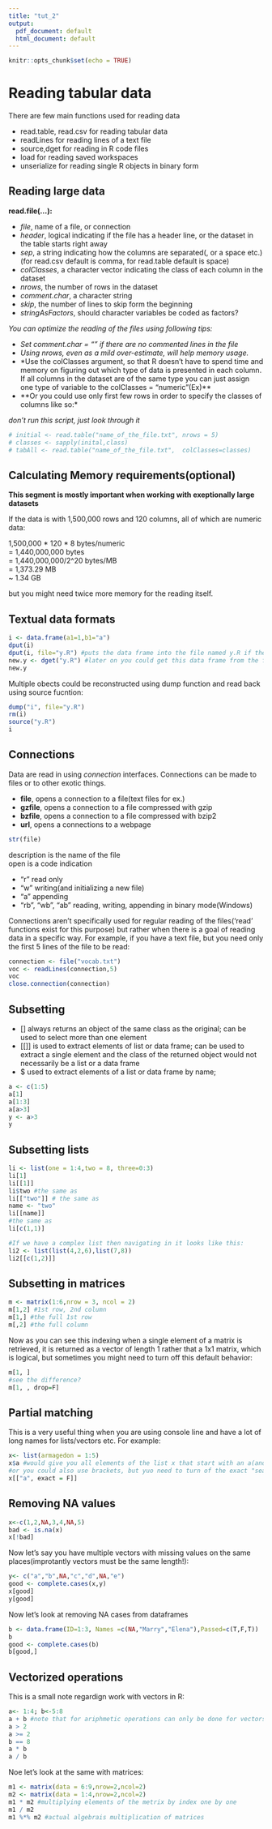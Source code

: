 ```yaml
---
title: "tut_2"
output:
  pdf_document: default
  html_document: default
---
```


```r
knitr::opts_chunk$set(echo = TRUE)
```

# Reading tabular data

There are few main functions used for reading data

- read.table, read.csv for reading tabular data
- readLines for reading lines of a text file
- source,dget for reading in R code files
- load for reading saved workspaces
- unserialize for reading single R objects in binary form

## Reading large data

**read.file(...):**

- *file*, name of a file, or connection
- *header*, logical indicating if the file has a header line, or the dataset in the table starts right away
- *sep*, a string indicating how the columns are separated(, or a space etc.)(for read.csv default is comma, for read.table default is space)
- *colClasses*, a character vector indicating the class of each column in the dataset
- *nrows*, the number of rows in the dataset
- *comment.char*, a character string
- *skip*, the number of lines to skip form the beginning
- *stringAsFactors*, should character variables be coded as factors?

*You can optimize the reading of the files using following tips:*

- *Set comment.char = "" if there are no commented lines in the file*
- *Using nrows, even as a mild over-estimate, will help memory usage.*
- *Use the colClasses argument, so that R doesn't have to spend time and memory on figuring out which type of data is presented in each column. If all columns in the dataset are of the same type you can just assign one type of variable to the colClasses = "numeric"(Ex)**
- **Or you could use only first few rows in order to specify the classes of columns like so:*

*don't run this script, just look through it*

```r
# initial <- read.table("name_of_the_file.txt", nrows = 5)
# classes <- sapply(inital,class)
# tabAll <- read.table("name_of_the_file.txt",  colClasses=classes)
```

## Calculating Memory requirements(optional)

**This segment is mostly important when working with exeptionally large datasets**

If the data is with 1,500,000 rows and 120 columns, all of which are numeric data:

1,500,000 * 120 * 8 bytes/numeric  
= 1,440,000,000 bytes  
= 1,440,000,000/2^20 bytes/MB  
= 1,373.29 MB  
~ 1.34 GB  

but you might need twice more memory for the reading itself.

## Textual data formats

```r
i <- data.frame(a1=1,b1="a")
dput(i)
dput(i, file="y.R") #puts the data frame into the file named y.R if there is no such file creates it
new.y <- dget("y.R") #later on you could get this data frame from the file back using this command
new.y
```

Multiple obects could be reconstructed using dump function and read back using source fucntion:
```r
dump("i", file="y.R")
rm(i)
source("y.R")
i
```

## Connections

Data are read in using *connection* interfaces. Connections can be made to files or to other exotic things.

- **file**, opens a connection to a file(text files for ex.)
- **gzfile**, opens a connection to a file compressed with gzip
- **bzfile**, opens a connection to a file compressed with bzip2
- **url**, opens a connections to a webpage

```r
str(file)
```

description is the name of the file  
open is a code indication

- "r" read only
- "w" writing(and initializing a new file)
- "a" appending
- "rb", "wb", "ab" reading, writing, appending in binary mode(Windows)

Connections aren't specifically used for regular reading of the files('read' functions exist for this purpose) but rather when there is a goal of reading data in a specific way. For example, if you have a text file, but you need only the first 5 lines of the file to be read:

```r
connection <- file("vocab.txt")
voc <- readLines(connection,5)
voc
close.connection(connection)
```

## Subsetting 

- [] always returns an object of the same class as the original; can be used to select more than one element
- [[]] is used to extract elements of list or data frame;  can be used to extract a single element and the class of the returned object would not necessarily be a list or a data frame
- $ used to extract elements of a list or data frame by name;

```r
a <- c(1:5)
a[1]
a[1:3]
a[a>3]
y <- a>3
y
```

## Subsetting lists

```r
li <- list(one = 1:4,two = 8, three=0:3)
li[1]
li[[1]]
li$two #the same as
li[["two"]] # the same as
name <- "two"
li[[name]]
#the same as
li[c(1,1)]

```

```r
#If we have a complex list then navigating in it looks like this:
li2 <- list(list(4,2,6),list(7,8))
li2[[c(1,2)]]
```

## Subsetting in matrices

```r
m <- matrix(1:6,nrow = 3, ncol = 2)
m[1,2] #1st row, 2nd column
m[1,] #the full 1st row
m[,2] #the full column
```

Now as you can see this indexing when a single element of a matrix is retrieved, it is returned as a vector of length 1 rather that a 1x1 matrix, which is logical, but sometimes you might need to turn off this default behavior:

```r
m[1, ]
#see the difference?
m[1, , drop=F]
```

## Partial matching
This is a very useful thing when you are using console line and have a lot of long names for lists/vectors etc. For example:
```r
x<- list(armagedon = 1:5)
x$a #would give you all elements of the list x that start with an a(and we only have one element in the list)
#or you could also use brackets, but yuo need to turn of the exact "search" in this case:
x[["a", exact = F]]
```

## Removing NA values

```r
x<-c(1,2,NA,3,4,NA,5)
bad <- is.na(x)
x[!bad]
```
Now let's say you have multiple vectors with missing values on the same places(improtantly vectors must be the same length!):
```r
y<- c("a","b",NA,"c","d",NA,"e")
good <- complete.cases(x,y)
x[good]
y[good]
```

Now let's look at removing NA cases from dataframes
```r
b <- data.frame(ID=1:3, Names =c(NA,"Marry","Elena"),Passed=c(T,F,T))
b
good <- complete.cases(b)
b[good,]
```

## Vectorized operations
This is a small note regardign work with vectors in R:
```r
a<- 1:4; b<-5:8
a + b #note that for ariphmetic operations can only be done for vectors of the same length
a > 2
a >= 2
b == 8
a * b
a / b
```

Noe let's look at the same with matrices:

```r
m1 <- matrix(data = 6:9,nrow=2,ncol=2)
m2 <- matrix(data = 1:4,nrow=2,ncol=2)
m1 * m2 #multiplying elements of the metrix by index one by one
m1 / m2
m1 %*% m2 #actual algebrais multiplication of matrices
```

